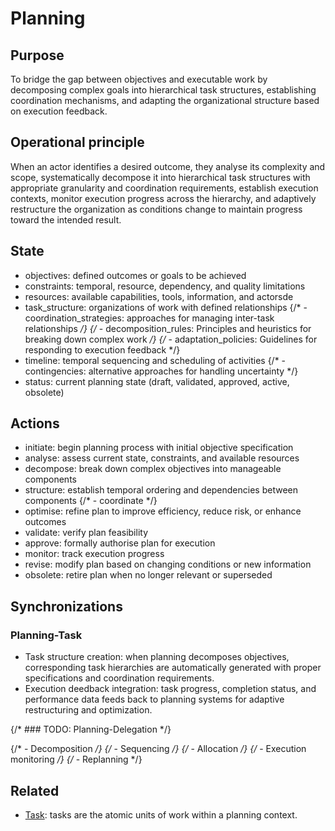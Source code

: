 
<Meta title="Concepts*/Planning" />

# Planning

## Purpose

To bridge the gap between objectives and executable work by decomposing complex goals into hierarchical task structures, establishing coordination mechanisms, and adapting the organizational structure based on execution feedback.

## Operational principle

When an actor identifies a desired outcome, they analyse its complexity and scope,
systematically decompose it into hierarchical task structures with appropriate granularity
and coordination requirements, establish execution contexts, monitor execution progress across the hierarchy,
and adaptively restructure the organization as conditions change to maintain progress toward the intended result.

## State

- objectives: defined outcomes or goals to be achieved
- constraints: temporal, resource, dependency, and quality limitations
- resources: available capabilities, tools, information, and actorsde
- task_structure: organizations of work with defined relationships
{/* - coordination_strategies: approaches for managing inter-task relationships */}
{/* - decomposition_rules: Principles and heuristics for breaking down complex work */}
{/* - adaptation_policies: Guidelines for responding to execution feedback */}
- timeline: temporal sequencing and scheduling of activities
{/* - contingencies: alternative approaches for handling uncertainty */}
- status: current planning state (draft, validated, approved, active, obsolete)

## Actions

- initiate: begin planning process with initial objective specification
- analyse: assess current state, constraints, and available resources
- decompose: break down complex objectives into manageable components
- structure: establish temporal ordering and dependencies between components
{/* - coordinate */}
- optimise: refine plan to improve efficiency, reduce risk, or enhance outcomes
- validate: verify plan feasibility
- approve: formally authorise plan for execution
- monitor: track execution progress
- revise: modify plan based on changing conditions or new information
- obsolete: retire plan when no longer relevant or superseded

## Synchronizations

### Planning-Task

- Task structure creation: when planning decomposes objectives, corresponding task hierarchies are automatically generated with proper specifications and coordination requirements.
- Execution deedback integration: task progress, completion status, and performance data feeds back to planning systems for adaptive restructuring and optimization.

{/* ### TODO: Planning-Delegation */}

{/* - Decomposition */}
{/* - Sequencing */}
{/* - Allocation */}
{/* - Execution monitoring */}
{/* - Replanning */}

## Related

- [Task](../?path=/docs/concepts-task--docs): tasks are the atomic units of work within a planning context.
